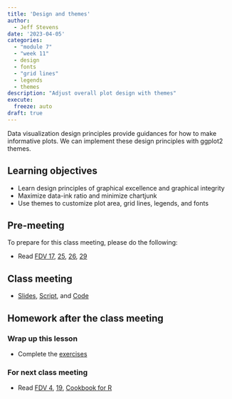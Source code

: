 ```yaml
---
title: 'Design and themes'
author:
  - Jeff Stevens
date: '2023-04-05'
categories: 
  - "module 7"
  - "week 11"
  - design
  - fonts
  - "grid lines"
  - legends
  - themes
description: "Adjust overall plot design with themes"
execute:
  freeze: auto
draft: true
---
```


Data visualization design principles provide guidances for how to make informative plots. We can implement these design principles with ggplot2 themes.

## Learning objectives

* Learn design principles of graphical excellence and graphical integrity
* Maximize data-ink ratio and minimize chartjunk
* Use themes to customize plot area, grid lines, legends, and fonts

## Pre-meeting

To prepare for this class meeting, please do the following:

* Read [FDV 17](https://clauswilke.com/dataviz/proportional-ink.html){target='_blank'}, [25](https://clauswilke.com/dataviz/avoid-line-drawings.html){target='_blank'}, [26](https://clauswilke.com/dataviz/no-3d.html){target='_blank'}, [29](https://clauswilke.com/dataviz/telling-a-story.html){target='_blank'}

## Class meeting

* [Slides](../../slides/28_themes.qmd){target="_blank"}, [Script](../../slides/28_themes.R){target="_blank"}, and [Code](../../code/28_themes.html){target="_blank"}

## Homework after the class meeting
### Wrap up this lesson

* Complete the [exercises](https://jeffreyrstevens.shinyapps.io/dpavir2025_28_themes/){target='_blank'}

### For next class meeting

* Read [FDV 4](https://clauswilke.com/dataviz/color-basics.html){target='_blank'}, [19](https://clauswilke.com/dataviz/color-pitfalls.html){target='_blank'}, [Cookbook for R](http://www.cookbook-r.com/Graphs/Colors_(ggplot2)/){target='_blank'}
